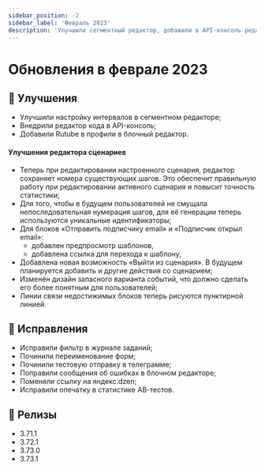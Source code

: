 ```yaml
---
sidebar_position: -2
sidebar_label: 'Февраль 2023'
description: 'Улучшили сегментный редактор, добавили в API-консоль редактор кода, добавили Rutube в соцсети в блочном редакторе, много улучшений редактора сценариев и исправлений'
---
```


# Обновления в феврале 2023

## 🚀 Улучшения

- Улучшили настройку интервалов в сегментном редакторе;
- Внедрили редактор кода в API-консоль;
- Добавили Rutube в профили в блочный редактор.

#### Улучшения редактора сценариев

- Теперь при редактировании настроенного сценария, редактор сохраняет номера существующих шагов. Это обеспечит правильную работу при редактировании активного сценария и повысит точность статистики;
- Для того, чтобы в будущем пользователей не смущала непоследовательная нумерация шагов, для её генерации теперь используются уникальные идентификаторы;
- Для блоков «Отправить подписчику email» и «Подписчик открыл email»:
  - добавлен предпросмотр шаблонов,
  - добавлена ссылка для перехода к шаблону,
- Добавлена новая возможность «Выйти из сценария». В будущем планируется добавить и другие действия со сценарием;
- Изменён дизайн запасного варианта событий, что должно сделать его более понятным для пользователей;
- Линии связи недостижимых блоков теперь рисуются пунктирной линией.

## 🐛 Исправления

- Исправили фильтр в журнале заданий;
- Починили переименование форм;
- Починили тестовую отправку в телеграмме;
- Поправили сообщения об ошибках в блочном редакторе;
- Поменяли ссылку на яндекс.dzen;
- Исправили опечатку в статистике АВ-тестов.

## 🚀 Релизы

- 3.71.1
- 3.72.1
- 3.73.0
- 3.73.1
